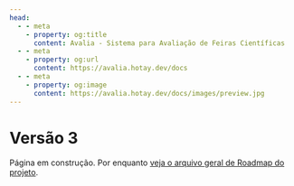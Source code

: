 ```yaml
---
head:
  - - meta
    - property: og:title
      content: Avalia - Sistema para Avaliação de Feiras Científicas
  - - meta
    - property: og:url
      content: https://avalia.hotay.dev/docs
  - - meta
    - property: og:image
      content: https://avalia.hotay.dev/docs/images/preview.jpg
---
```


# Versão 3

Página em construção. Por enquanto [veja o arquivo geral de Roadmap do projeto](https://github.com/hotaydev/avalia/blob/main/ROADMAP.md).
